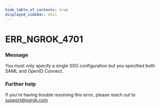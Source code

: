 ```yaml
---
hide_table_of_contents: true
displayed_sidebar: docs
---
```



# ERR_NGROK_4701

### Message
You must only specify a single SSO configuration but you specified both SAML and OpenID Connect.

<ErrorDetails error='err_ngrok_4701' />


### Further help
If you're having trouble resolving this error, please reach out to [support@ngrok.com](mailto:support@ngrok.com?subject=Help%20with%20ERR_NGROK_4701)

